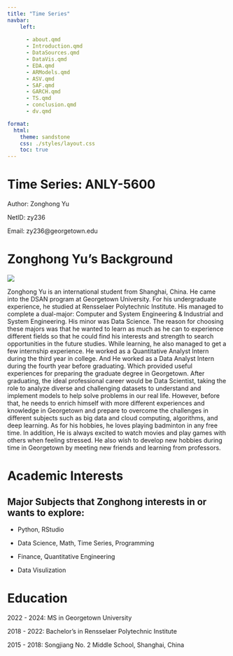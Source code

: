 ```yaml
---
title: "Time Series"
navbar:
    left:
      
      - about.qmd
      - Introduction.qmd
      - DataSources.qmd
      - DataVis.qmd
      - EDA.qmd
      - ARModels.qmd
      - ASV.qmd
      - SAF.qmd
      - GARCH.qmd
      - TS.qmd
      - conclusion.qmd
      - dv.qmd

format:
  html:
    theme: sandstone 
    css: ./styles/layout.css
    toc: true
---
```




# Time Series: ANLY-5600
Author: Zonghong Yu

NetID: zy236

Email: zy236@georgetown.edu

# Zonghong Yu's Background
![](me.jpg)

Zonghong Yu is an international student from Shanghai, China. He came into the DSAN program at Georgetown University. For his undergraduate experience, he studied at Rensselaer Polytechnic Institute. His managed to complete a dual-major: Computer and System Engineering & Industrial and System Engineering. His minor was Data Science. The reason for choosing these majors was that he wanted to learn as much as he can to experience different fields so that he could find his interests and strength to search opportunities in the future studies. While learning, he also managed to get a few internship experience. He worked as a Quantitative Analyst Intern during the third year in college. And He worked as a Data Analyst Intern during the fourth year before graduating. Which provided useful experiences for preparing the graduate degree in Georgetown. After graduating, the ideal professional career would be Data Scientist, taking the role to analyze diverse and challenging datasets to understand and implement models to help solve problems in our real life. However, before that, he needs to enrich himself with more different experiences and knowledge in Georgetown and prepare to overcome the challenges in different subjects such as big data and cloud computing, algorithms, and deep learning. As for his hobbies, he loves playing badminton in any free time. In addition, He is always excited to watch movies and play games with others when feeling stressed. He also wish to develop new hobbies during time in Georgetown by meeting new friends and learning from professors.

# Academic Interests

## Major Subjects that Zonghong interests in or wants to explore:

- Python, RStudio

- Data Science, Math, Time Series, Programming

- Finance, Quantitative Engineering

- Data Visulization

# Education
2022 - 2024: MS in Georgetown University

2018 - 2022: Bachelor's in Rensselaer Polytechnic Institute

2015 - 2018: Songjiang No. 2 Middle School, Shanghai, China

